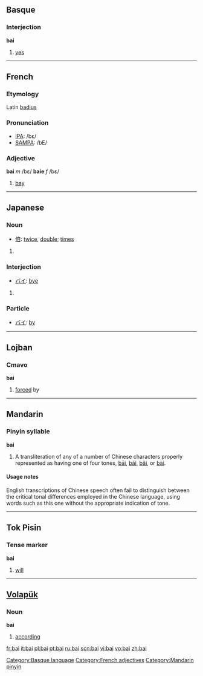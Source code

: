 {{see|bāi|bái|bǎi|bài}}
{{rfc|Tense marker unknown/invalid header}}
==Basque==

===Interjection===
'''bai'''

# [[yes]]

[[Category:Basque language]]

----

==French==

===Etymology===
Latin [[badius]]

===Pronunciation===
*[[w:IPA|IPA]]: /bɛ/
*[[w:SAMPA|SAMPA]]: /bE/

===Adjective===
'''bai''' ''m'' /bɛ/ '''baie''' ''f'' /bɛ/

# [[bay]]

[[Category:French adjectives]]

----

==Japanese==

===Noun===
{{ja-noun|r|hira=ばい|kata=}}
* [[倍]]: [[twice]], [[double]]; [[times]]

# {{defn|Japanese}}

===Interjection===
{{ja-pos|r|interjection|kata=バイ}}
* [[バイ]]: [[bye]]

# {{defn|Japanese}}

===Particle===
{{ja-pos|r|particle|kata=バイ}}
* [[バイ]]: [[by]]

----

==Lojban==

===Cmavo===
'''bai'''

# [[forced]] by

----

==Mandarin==

===Pinyin syllable===
'''bai'''

# A transliteration of any of a number of Chinese characters properly represented as having one of four tones, [[bāi]], [[bái]], [[bǎi]], or [[bài]].

====Usage notes====
English transcriptions of Chinese speech often fail to distinguish between the critical tonal differences employed in the Chinese language, using words such as this one without the appropriate indication of tone.

[[Category:Mandarin pinyin]]

----

==Tok Pisin==

===Tense marker===
'''bai'''
# [[will]]

----

==[[Volapük]]==

===Noun===
'''bai'''

# [[according]]

[[fr:bai]]
[[it:bai]]
[[pl:bai]]
[[pt:bai]]
[[ru:bai]]
[[scn:bai]]
[[vi:bai]]
[[vo:bai]]
[[zh:bai]]